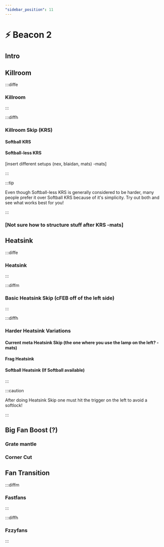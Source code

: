 ```yaml
---
"sidebar_position": 11
---
```



# ⚡ Beacon 2

## Intro



## Killroom

:::diffe

### Killroom

:::

:::diffh

### Killroom Skip (KRS)

#### Softball KRS

#### Softball-less KRS

[insert different setups (nex, blaidan, mats) -mats]

:::

:::tip

Even though Softball-less KRS is generally considered to be harder, many people prefer it over Softball KRS because of it's simplicity.
Try out both and see what works best for you!

:::

### [Not sure how to structure stuff after KRS -mats]

## Heatsink

:::diffe



### Heatsink

:::

:::diffm

### Basic Heatsink Skip (cFEB off of the left side)

:::

:::diffh

### Harder Heatsink Variations

#### Current meta Heatsink Skip (the one where you use the lamp on the left? -mats)

#### Frag Heatsink

#### Softball Heatsink (If Softball available)

:::

:::caution

After doing Heatsink Skip one must hit the trigger on the left to avoid a softlock!

:::

## Big Fan Boost (?)

### Grate mantle

### Corner Cut



## Fan Transition

:::diffm

### Fastfans

:::

:::diffh

### Fzzyfans

:::